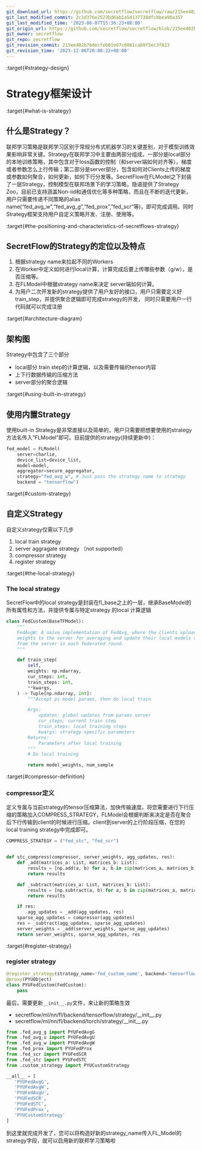 ```yaml
---
git_download_url: https://github.com/secretflow/secretflow/raw/215ee402b76decfeb01e97c0861cab9f5ec3f823/docs/developer/design/strategy.md
git_last_modified_commit: 2c1d376e2523bd6ab1a5d137738dfcbbea90a357
git_last_modified_time: '2023-06-07T15:36:23+08:00'
git_origin_url: https://github.com/secretflow/secretflow/blob/215ee402b76decfeb01e97c0861cab9f5ec3f823/docs/developer/design/strategy.md
git_owner: secretflow
git_repo: secretflow
git_revision_commit: 215ee402b76decfeb01e97c0861cab9f5ec3f823
git_revision_time: '2023-12-06T20:08:22+08:00'
---
```


:target{#strategy-design}

# Strategy框架设计

:target{#what-is-strategy}

## 什么是Strategy？

联邦学习策略是联邦学习区别于常规分布式机器学习的关键差别，对于模型训练效果影响非常关键。Strategy在联邦学习中主要由两部分组成，一部分是local部分的本地训练策略，其中包含对于loss函数的控制（和server端如何对齐等），梯度或者参数怎么上行传输；第二部分是server部分，包含如何对Clients上传的梯度或参数如何聚合，如何更新，如何下行分发等。SecretFlow在FLModel之下封装了一层Strategy，控制模型在联邦场景下的学习策略，隐语提供了Strategy Zoo，目前已支持涵盖Non-iid和通信优化等多种策略，而且在不断的迭代更新，用户只需要传递不同策略的alias name(“fed\_avg\_w”,“fed\_avg\_g”,“fed\_prox”,”fed\_scr”等)，即可完成调用。同时Strategy框架支持用户自定义策略开发、注册、使用等。

:target{#the-positioning-and-characteristics-of-secretflows-strategy}

## SecretFlow的Strategy的定位以及特点

1. 根据strategy name来拉起不同的Workers
2. 在Worker中定义如何进行local计算，计算完成后要上传哪些参数（g/w），是否压缩等。
3. 在FLModel中根据strategy name来决定 server端如何计算。
4. 为用户二次开发新的strategy提供了用户友好的接口，用户只需要定义好train\_step，并提供聚合逻辑即可完成strategy的开发， 同时只需要用户一行代码就可以完成注册

:target{#architecture-diagram}

## 架构图

Strategy中包含了三个部分

- local部分 train step的计算逻辑，以及需要传输的tensor内容
- 上下行数据传输的压缩方法
- server部分的聚合逻辑

:target{#using-built-in-strategy}

## 使用内置Strategy

使用built-in Strategy是非常直接以及简单的，用户只需要把想要使用的strategy 方法名传入”FLModel”即可。目前提供的strategy(持续更新中)：

```python
fed_model = FLModel(
    server=charlie,
    device_list=device_list,
    model=model,
    aggregator=secure_aggregator,
    strategy="fed_avg_w", # Just pass the strategy name to strategy
    backend = "tensorflow")
```

:target{#custom-strategy}

## 自定义Strategy

自定义strategy仅需以下几步

1. local train strategy
2. server aggragate strategy （not supported）
3. compressor strategy
4. register strategy

:target{#the-local-strategy}

### The local strategy

SecretFlow中的local strategy是封装在fl\_base之上的一层，继承BaseModel的所有属性和方法，并提供专属与特定strategy 的local 计算逻辑

```python
class FedCustom(BaseTFModel):
    """
    FedAvgW: A naive implementation of FedAvg, where the clients upload their trained model
    weights to the server for averaging and update their local models via the aggregated weights
    from the server in each federated round.
    """

    def train_step(
        self,
        weights: np.ndarray,
        cur_steps: int,
        train_steps: int,
        **kwargs,
    ) -> Tuple[np.ndarray, int]:
        """Accept ps model params, then do local train

        Args:
            updates: global updates from params server
            cur_steps: current train step
            train_steps: local training steps
            kwargs: strategy-specific parameters
        Returns:
            Parameters after local training
        """
    	# Do local training

        return model_weights, num_sample
```

:target{#compressor-definition}

### compressor定义

定义专属与当前strategy的tensor压缩算法，加快传输速度。将您需要进行下行压缩的策略加入COMPRESS\_STRATEGY，FLModel会根据判断来决定是否在聚合后下行传输到client的时候进行压缩。client到server的上行阶段压缩，在您的local training strategy中完成即可。

```python
COMPRESS_STRATEGY = ("fed_stc", "fed_scr")


def stc_compress(compressor, server_weights, agg_updates, res):
    def _add(matrices_a: List, matrices_b: List):
        results = [np.add(a, b) for a, b in zip(matrices_a, matrices_b)]
        return results

    def _subtract(matrices_a: List, matrices_b: List):
        results = [np.subtract(a, b) for a, b in zip(matrices_a, matrices_b)]
        return results

    if res:
        agg_updates = _add(agg_updates, res)
    sparse_agg_updates = compressor(agg_updates)
    res = _subtract(agg_updates, sparse_agg_updates)
    server_weights = _add(server_weights, sparse_agg_updates)
    return server_weights, sparse_agg_updates, res
```

:target{#register-strategy}

### register strategy

```python
@register_strategy(strategy_name='fed_custom_name', backend='tensorflow')
@proxy(PYUObject)
class PYUFedCustom(FedCustom):
    pass
```

最后，需要更新`__init__.py`文件，来让新的策略生效

- secretflow/ml/nn/fl/backend/tensorflow/strategy/\_\_init\_\_.py
- secretflow/ml/nn/fl/backend/torch/strategy/\_\_init\_\_.py

```python
from .fed_avg_g import PYUFedAvgG
from .fed_avg_u import PYUFedAvgU
from .fed_avg_w import PYUFedAvgW
from .fed_prox import PYUFedProx
from .fed_scr import PYUFedSCR
from .fed_stc import PYUFedSTC
from .custom_strategy import PYUCustomStrategy

__all__ = [
   'PYUFedAvgG',
   'PYUFedAvgW',
   'PYUFedAvgU',
   'PYUFedSCR',
   'PYUFedSTC',
   'PYUFedProx',
   'PYUCustomStrategy'
]
```

到这里就完成开发了，您可以将构造好新的strategy\_name传入FL\_Model的strategy字段，就可以启用新的联邦学习策略啦
